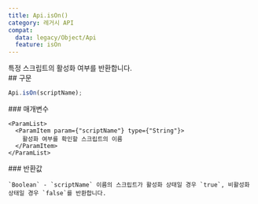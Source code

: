 ```yaml
---
title: Api.isOn()
category: 레거시 API
compat:
  data: legacy/Object/Api
  feature: isOn
---
```


<Section>
  특정 스크립트의 활성화 여부를 반환합니다.
</Section>
<Section>
  ## 구문

  ~~~js
  Api.isOn(scriptName);
  ~~~

  <Section>
    ### 매개변수

    <ParamList>
      <ParamItem param={"scriptName"} type={"String"}>
        활성화 여부를 확인할 스크립트의 이름
      </ParamItem>
    </ParamList>
  </Section>
  <Section>
    ### 반환값

    `Boolean` - `scriptName` 이름의 스크립트가 활성화 상태일 경우 `true`, 비활성화 상태일 경우 `false`를 반환합니다.
  </Section>
</Section>